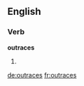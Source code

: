 ==English==

===Verb===
'''outraces'''

# {{en-third-person singular of|outrace}}

[[de:outraces]]
[[fr:outraces]]